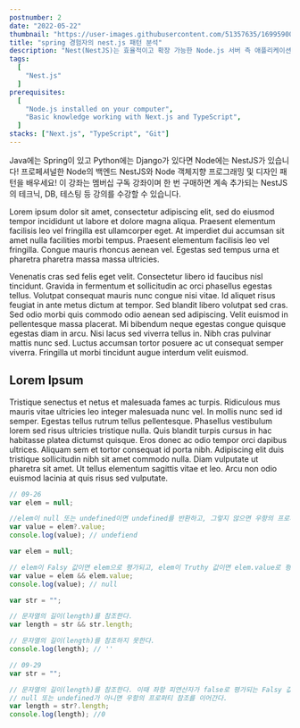 ```yaml
---
postnumber: 2
date: "2022-05-22"
thumbnail: "https://user-images.githubusercontent.com/51357635/169959004-6fbc2e76-80af-4d11-bfda-36b04b982b76.png"
title: "spring 경험자의 nest.js 패턴 분석"
description: "Nest(NestJS)는 효율적이고 확장 가능한 Node.js 서버 측 애플리케이션을 구축하기 위한 프레임워크입니다. 프로그레시브 JavaScript를 사용하고 TypeScript 로 구축되고 완벽하게 지원하며 (그러나 여전히 개발자가 순수 JavaScript로 코딩할 수 있음) OOP(객체 지향 프로그래밍), FP(기능 프로그래밍) 및 FRP(기능 반응 프로그래밍)의 요소를 결합합니다."
tags:
  [
    "Nest.js"
  ]
prerequisites:
  [
    "Node.js installed on your computer",
    "Basic knowledge working with Next.js and TypeScript",
  ]
stacks: ["Next.js", "TypeScript", "Git"]
---
```


Java에는 Spring이 있고 Python에는 Django가 있다면 Node에는 NestJS가 있습니다! 프로페셔널한 Node의 백엔드 NestJS와 Node 객체지향 프로그래밍 및 디자인 패턴을 배우세요! 이 강좌는 멤버십 구독 강좌이며 한 번 구매하면 계속 추가되는 NestJS의 테크닉, DB, 테스팅 등 강의를 수강할 수 있습니다.

Lorem ipsum dolor sit amet, consectetur adipiscing elit, sed do eiusmod tempor incididunt ut labore et dolore magna aliqua. Praesent elementum facilisis leo vel fringilla est ullamcorper eget. At imperdiet dui accumsan sit amet nulla facilities morbi tempus. Praesent elementum facilisis leo vel fringilla. Congue mauris rhoncus aenean vel. Egestas sed tempus urna et pharetra pharetra massa massa ultricies.

Venenatis cras sed felis eget velit. Consectetur libero id faucibus nisl tincidunt. Gravida in fermentum et sollicitudin ac orci phasellus egestas tellus. Volutpat consequat mauris nunc congue nisi vitae. Id aliquet risus feugiat in ante metus dictum at tempor. Sed blandit libero volutpat sed cras. Sed odio morbi quis commodo odio aenean sed adipiscing. Velit euismod in pellentesque massa placerat. Mi bibendum neque egestas congue quisque egestas diam in arcu. Nisi lacus sed viverra tellus in. Nibh cras pulvinar mattis nunc sed. Luctus accumsan tortor posuere ac ut consequat semper viverra. Fringilla ut morbi tincidunt augue interdum velit euismod.

## Lorem Ipsum

Tristique senectus et netus et malesuada fames ac turpis. Ridiculous mus mauris vitae ultricies leo integer malesuada nunc vel. In mollis nunc sed id semper. Egestas tellus rutrum tellus pellentesque. Phasellus vestibulum lorem sed risus ultricies tristique nulla. Quis blandit turpis cursus in hac habitasse platea dictumst quisque. Eros donec ac odio tempor orci dapibus ultrices. Aliquam sem et tortor consequat id porta nibh. Adipiscing elit duis tristique sollicitudin nibh sit amet commodo nulla. Diam vulputate ut pharetra sit amet. Ut tellus elementum sagittis vitae et leo. Arcu non odio euismod lacinia at quis risus sed vulputate.

```js
// 09-26
var elem = null;

//elem이 null 또는 undefined이면 undefined를 반환하고, 그렇지 않으면 우항의 프로퍼티 참조를 이어간다.
var value = elem?.value;
console.log(value); // undefiend

var elem = null;

// elem이 Falsy 값이면 elem으로 평가되고, elem이 Truthy 값이면 elem.value로 평가된다./
var value = elem && elem.value;
console.log(value); // null

var str = "";

// 문자열의 길이(length)를 참조한다.
var length = str && str.length;

// 문자열의 길이(length)를 참조하지 못한다.
console.log(length); // ''

// 09-29
var str = "";

// 문자열의 길이(length)를 참조한다. 이때 좌항 피연산자가 false로 평가되는 Falsy 값이라도
// null 또는 undefined가 아니면 우항의 프로퍼티 참조를 이어간다.
var length = str?.length;
console.log(length); //0
```